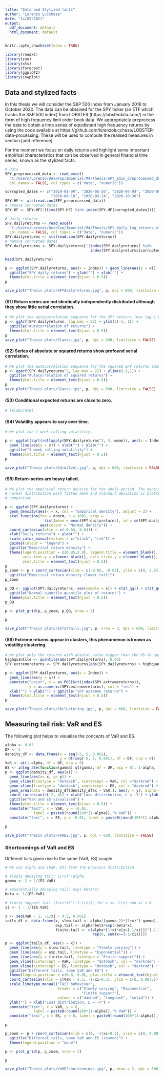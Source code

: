 ---
title: "Data and Stylized facts"
author: "Lorenzo Lucchese"
date: "14/02/2021"
output:
  pdf_document: default
  html_document: default
---

```{r setup, include=FALSE}
knitr::opts_chunk$set(echo = TRUE)
```


```{r}
library(readxl)
library(zoo)
library(xts)
library(forecast)
library(ggplot2)
library(cowplot)
```

## Data and stylized facts

In this thesis we will consider the S&P 500 index from January 2018 to October 2020. The data can be obtained for the SPY ticker (an ETF which tracks the S&P 500 index) from LOBSTER (https://lobsterdata.com/) in the form of high frequency limit order book data. We appropriately preprocess the data to obtain a time series of equidistant high frequency returns by using the code available at https://github.com/lorenzolucchese/LOBSTER-data-processing. These will be used to compute the realised measures in section [add reference]. 

For the moment we focus on daily returns and highlight some important empirical characteristics that can be observed in general financial time series, known as the stylized facts:
\begin{enumerate}[start=1, label={(\bfseries S\arabic*):}]
\item Return series are not identically independently distributed although they show little serial correlation.
\item Series of absolute or squared returns show profound serial correlation.
\item Conditional expected returns are close to zero.
\item Volatility appears to vary over time.
\item Return-series are heavy tailed.
\item Extreme returns appear in clusters, this phenomenon is known as volatility clustering.
\end{enumerate}

```{r}
# Data 
SPY_preprocessed_data <- read_excel(
  "C:/Users/Lorenzo/Desktop/Imperial/M4/Thesis/SPY_1min_preprocessed_data.xlsx",
  col_names = FALSE, col_types = c("date", "numeric"))

corrupted_dates <- c("2019-01-09", "2020-05-26", "2020-06-04", "2020-08-05", "2020-08-10",
                     "2020-08-18", "2020-09-24", "2020-10-30")
SPY.HF <- xts(read.zoo(SPY_preprocessed_data))
# remove corrupted dates
SPY.HF <- SPY.HF[!(time(SPY.HF) %in% index(SPY.HF[corrupted_dates]))]

# daily returns
SPY.dailyreturns <- read_excel(
  "C:/Users/Lorenzo/Desktop/Imperial/M4/Thesis/SPY_daily_log_returns.xlsx",
  col_names = FALSE, col_types = c("date", "numeric"))
SPY.dailyreturns <- xts(read.zoo(SPY.dailyreturns))
# remove corrupted dates
SPY.dailyreturns <- SPY.dailyreturns[!(index(SPY.dailyreturns) %in%
                                       index(SPY.dailyreturns[corrupted_dates]))]

head(SPY.dailyreturns)

p <- ggplot(SPY.dailyreturns, aes(x = Index)) + geom_line(aes(y = x)) +
  ggtitle("SPY daily returns") + ylab("") + xlab("") +
  theme(plot.title = element_text(hjust = 0.5))
p

save_plot("Thesis plots/SPYdailyreturns.jpg", p, dpi = 600, limitsize = FALSE)
```


#### (S1) Return series are not identically independently distributed although they show little serial correlation.

```{r}
# We plot the autocorrelation sequence for the SPY returns (max lag 1 month)
p <- ggAcf(SPY.dailyreturns, lag.max = 22) + ylim(c(-1, 1)) +
  ggtitle("Autocorrelation of returns") + 
  theme(plot.title = element_text(hjust = 0.5))
p
save_plot("Thesis plots/S1acvs.jpg", p, dpi = 600, limitsize = FALSE)
```

#### (S2) Series of absolute or squared returns show profound serial correlation.

```{r}
# We plot the autocorrelation sequence for the squared SPY returns (max lag 1 month)
p <- ggAcf(SPY.dailyreturns^2, lag.max = 22) + ylim(c(-1,1)) +
  ggtitle("Autocorrelation of squared returns") +
  theme(plot.title = element_text(hjust = 0.5))
p
save_plot("Thesis plots/S2acvs.jpg", p, dpi = 600, limitsize = FALSE)
```

#### (S3) Conditional expected returns are close to zero.

```{r}
# [elaborate]
```


#### (S4) Volatility appears to vary over time.

```{r}
# We plot the 1-week rolling volatility.

p <- ggplot(sqrt(rollapply(SPY.dailyreturns^2, 5, mean)), aes(x = Index)) +
  geom_line(aes(y = x)) + xlab("") + ylab("") + 
  ggtitle("1 week rolling volatility") +
  theme(plot.title = element_text(hjust = 0.5))
p

save_plot("Thesis plots/S4rollvol.jpg", p, dpi = 600, limitsize = FALSE)
```


#### (S5) Return-series are heavy tailed.

```{r}
# We plot the empirical return density for the whole period. The density of a 
# normal distribution with fitted mean and standard deviation is plotted for 
# comparison.

p <- ggplot(SPY.dailyreturns) + 
  geom_density(aes(x = x, col = "Empirical density"), adjust = 2) +
  stat_function(fun = dnorm, n = 1001, args = 
                  list(mean = mean(SPY.dailyreturns), sd = sd(SPY.dailyreturns)),
                aes(colour = "Normal density")) +
  coord_cartesian(xlim = c(-0.04, 0.04)) + 
  xlab("Daily returns") + ylab("") +
  scale_color_manual(values = c("black", "red")) + 
  guides(colour = "legend") +
  ggtitle("Empirical return density") +
  theme(legend.position = c(0.85,0.8), legend.title = element_blank(), 
        axis.text.y = element_blank(), axis.ticks.y = element_blank(),
        plot.title = element_text(hjust = 0.5))
p 
p_zoom <- p + coord_cartesian(xlim = c(-0.06, -0.03), ylim = c(0, 2.5)) + 
  ggtitle("Empirical return density (lower tail)")
p_zoom

p_QQ <- ggplot(SPY.dailyreturns, aes(sample = x)) + stat_qq() + stat_qq_line() +
  ggtitle("Normal quantile-quantile plot of returns") +
  theme(plot.title = element_text(hjust = 0.5))
p_QQ

p <- plot_grid(p, p_zoom, p_QQ, nrow = 3)

p

save_plot("Thesis plots/S5fattails.jpg", p, nrow = 3, dpi = 600, limitsize = FALSE)
```

#### (S6) Extreme returns appear in clusters, this phenomenon is known as volatility clustering.
```{r}
# We plot only the returns with absolut value bigger than the 95-th quantile
highquantile <- quantile(abs(SPY.dailyreturns), 0.95)
SPY.extremereturns <- SPY.dailyreturns[abs(SPY.dailyreturns) > highquantile]

p <- ggplot(SPY.dailyreturns, aes(x = Index)) +
  geom_line(aes(y = x)) +
  annotate("point", x = as.POSIXct(index(SPY.extremereturns)), 
           y = as.numeric(SPY.extremereturns), col = "red") +
  xlab("") + ylab("") + ggtitle("SPY extreme returns") +
  theme(plot.title = element_text(hjust = 0.5))
p

save_plot("Thesis plots/S6clustering.jpg", p, dpi = 600, limitsize = FALSE)

```


## Measuring tail risk: VaR and ES

The following plot helps to visualise the concepts of VaR and ES.

```{r}
alpha <- 0.05
DF <- 5
density_df <- data.frame(x = seq(-5, 5, 0.001), 
                         y = dt(seq(-5, 5, 0.001), df = DF, ncp = 0))
VaR <- qt(1-alpha, df = DF, ncp = 0)
ES <- integrate(function(gamma) qt(gamma, df = DF, ncp = 0), 1-alpha, 1)$value / alpha
p <- ggplot(density_df, aes(x)) + 
  geom_line(aes(x= x, y= y)) +
  geom_vline(linetype = "dotdash", xintercept = VaR, col ="darkred") +
  geom_vline(linetype = "dotdash", xintercept = ES, col = "darkred") +
  geom_area(data = density_df[density_df$x > VaR,], aes(y = y), alpha = 0.2) +
  coord_cartesian(c(-2, 4)) + xlab("Loss distribution, L = -Y") + ylab("") +
  ggtitle("VaR and ES visualised") +
  theme(plot.title = element_text(hjust = 0.5)) +
  annotate("text", x = VaR, y = -0.01, 
             label = paste0(round(100*(1-alpha)),"% VaR")) +
  annotate("text", x = ES, y = -0.01, label = paste0(round(100*(1-alpha)),"% ES")) 

p

save_plot("Thesis plots/VaRES.jpg", p, dpi = 600, limitsize = FALSE)
```

### Shortcomings of VaR and ES

Different tails given rise to the same (VaR, ES) couple.

```{r}
# We use alpha and (VaR, ES) from the previous distribution

# slowly decaying tail: (1+x)^-alpha
gamma <- 2 + 1/(ES-VaR)

# exponentially decaying tail: exp(-beta*x)
beta <- 1/(ES-VaR)

# finite support tail (1+xi*x)^(-1-1/xi), for x <= -1/xi and xi < 0
xi <- 1 - 1/(ES-VaR)

x <- seq(VaR - 1, -1/xi + 0.5, 0.001)
tails_df <- data.frame(x, slow.tail <- alpha/(gamma-2)*(1+x)^(-gamma),
                       exp.tail <- alpha*beta*exp(-beta*x),
                       finite.tail <- c(alpha*(1+xi*x[x<(-1/xi)])^(-1-1/xi), 
                                        rep(0, sum(x>=(-1/xi)))))

p <- ggplot(tails_df, aes(x = x)) +
  geom_line(aes(y = slow.tail, linetype = "Slowly varying")) +
  geom_line(aes(y = exp.tail, linetype = "Exponential")) +
  geom_line(aes(y = finite.tail, linetype = "Finite support")) + 
  geom_vline(xintercept = VaR, linetype = "dotdash", col = "darkred") +
  geom_vline(xintercept = ES, linetype = "dotdash", col = "darkred") +
  ggtitle("Different tails, same VaR and ES") +
  theme(legend.position = c(0.8, 0.8), plot.title = element_text(hjust = 0.5)) + 
  coord_cartesian(xlim = c(VaR - 0.5, -1/xi+0.5), ylim = c(0, 0.0075)) +
  scale_linetype_manual("Tail behaviour", 
                        breaks = c("Slowly varying", "Exponential", 
                                   "Finite support"),
                        values = c("dashed", "longdash", "solid")) + 
  ylab("") + xlab("Loss distribution, L = -Y") +
  annotate("text", x = VaR, y = 0, 
             label = paste0(round(100*(1-alpha)),"% VaR")) +
  annotate("text", x = ES, y = 0, label = paste0(round(100*(1-alpha)),"% ES")) 

p

p_zoom <- p + coord_cartesian(xlim = c(4, -1/xi+0.5), ylim = c(0, 0.001)) +
  ggtitle("Different tails, same VaR and ES (zoomed)") + 
  theme(legend.position = "none")

p <- plot_grid(p, p_zoom, nrow = 2)

p

save_plot("Thesis plots/VaRESshortcomings.jpg", p, nrow = 2, dpi = 600, limitsize = FALSE)
```

